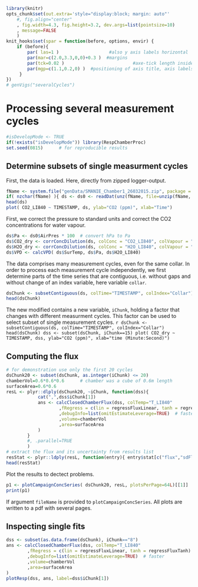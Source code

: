 <!--
%\VignetteEngine{knitr}
%\VignetteIndexEntry{Processing several measurement cycles}
-->

```r
library(knitr)
opts_chunk$set(out.extra='style="display:block; margin: auto"'
    #, fig.align="center"
    , fig.width=4.3, fig.height=3.2, dev.args=list(pointsize=10)
    , message=FALSE
    )
knit_hooks$set(spar = function(before, options, envir) {
    if (before){
        par( las=1 )                   #also y axis labels horizontal
        par(mar=c(2.0,3.3,0,0)+0.3 )  #margins
        par(tck=0.02 )                          #axe-tick length inside plots             
        par(mgp=c(1.1,0.2,0) )  #positioning of axis title, axis labels, axis
     }
})
# genVigs("severalCycles")
```

Processing several measurement cycles
==============================================

```r
#isDevelopMode <- TRUE
if(!exists("isDevelopMode")) library(RespChamberProc)
set.seed(0815)      # for reproducible results
```

Determine subsets of single measurment cycles
---------------------------------------------------

First, the data is loaded. Here, directly from zipped logger-output.
```r
fName <- system.file("genData/SMANIE_Chamber1_26032015.zip", package = "RespChamberProc")
if( nzchar(fName) ){ ds <- ds0 <- readDat(unz(fName, file=unzip(fName, list=TRUE)[1,"Name"] ),tz="UTC") }
head(ds)
plot( CO2_LI840 ~ TIMESTAMP, ds, ylab="CO2 (ppm)", xlab="Time")
```

First, we correct the pressure to standard units and correct the CO2
concentrations for water vapour.
```r
ds$Pa <- ds0$AirPres * 100  # convert hPa to Pa
ds$CO2_dry <- corrConcDilution(ds, colConc = "CO2_LI840", colVapour = "H2O_LI840")
ds$H2O_dry <- corrConcDilution(ds, colConc = "H2O_LI840", colVapour = "H2O_LI840")
ds$VPD <- calcVPD( ds$SurTemp, ds$Pa, ds$H2O_LI840)
```

The data comprises many measurement cycles, even for the same collar. In order
to process each measurement cycle independently, we first determine parts of
the time series that are contiguous, i.e. without gaps and without change of an
index variable, here variable `collar`.

 ```r
dsChunk <- subsetContiguous(ds, colTime="TIMESTAMP", colIndex="Collar") 
head(dsChunk)
```

The new modified contains a new variable, `iChunk`, holding a factor that
changes with different measurment cycles.
This factor can be used to select subset of single measurement cycles. 
 ```r
dsChunk <- subsetContiguous(ds, colTime="TIMESTAMP", colIndex="Collar") 
head(dsChunk)
dss <- subset(dsChunk, iChunk==15)
plot( CO2_dry ~ TIMESTAMP, dss, ylab="CO2 (ppm)", xlab="time (Minute:Second)")
```

Computing the flux
---------------------
```r
# for demonstration use only the first 20 cycles
dsChunk20 <- subset(dsChunk, as.integer(iChunk) <= 20) 
chamberVol=0.6*0.6*0.6		# chamber was a cube of 0.6m length
surfaceArea=0.6*0.6
resL <- plyr::dlply(dsChunk20, ~iChunk, function(dss){
			cat(",",dss$iChunk[1])
			ans <- calcClosedChamberFlux(dss, colTemp="T_LI840"
					,fRegress = c(lin = regressFluxLinear, tanh = regressFluxTanh)	# linear and saturating shape
					,debugInfo=list(omitEstimateLeverage=TRUE)	# faster
					,volume=chamberVol
					,area=surfaceArea
			)		
		}
		#, .parallel=TRUE
		)
# extract the flux and its uncertainty from results list		
resStat <- plyr::ldply(resL, function(entry){ entry$stat[c("flux","sdFlux","tLag")] })
head(resStat)
```

Plot the results to dectect problems. 
```r
p1 <- plotCampaignConcSeries( dsChunk20, resL, plotsPerPage=64L)[[1]]   # first page
print(p1)
```

If argument `fileName` is provided to `plotCampaignConcSeries`. All plots are
written to a pdf with several pages.

Inspecting single fits
-------------------------
```r
dss <- subset(as.data.frame(dsChunk), iChunk=="8")
ans <- calcClosedChamberFlux(dss, colTemp="T_LI840"
		,fRegress = c(lin = regressFluxLinear, tanh = regressFluxTanh)	# linear and saturating shape
		,debugInfo=list(omitEstimateLeverage=TRUE)	# faster
		,volume=chamberVol
		,area=surfaceArea
)
plotResp(dss, ans, label=dss$iChunk[1])	
```
		


